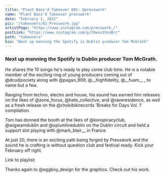 ```yaml
---
title: "Plant Bass'd Takeover 002: @presswork"
name: "Plant Bass'd Takeover presswork"
date: "February 1, 2021"
pic: "/takeovers/02_Presswork.jpg"
artistPage: "https://www.instagram.com/presswork_/"
postLink: "https://www.instagram.com/p/CKwxx1VnnBr/"
path: "takeovers"
bio: "Next up manning the Spotify is Dublin producer Tom McGrath"
---
```


### Next up manning the Spotify is Dublin producer Tom McGrath.

He shares the 10 songs he's ready to play come club time. He is a notable member of the exciting ring of young producers coming out of @dcudjsociety along with @pagan_909, @\_\_highfidelity, @\_\_fuam\_\_ , to name but a few.

Ranging from techno, electro and house, his sound has earned him releases on the likes of @zone_focus, @hate_collective, and @raveresidence, as well as a fresh release on the @chokibikirecords 'Breaks for Days Vol. 1' compilation.

Tom has donned the booth at the likes of @konspiracyclub, @wigwamdublin and @opiumlivedublin on the Dublin circuit and held a support slot playing with @mark_blair\_\_ in France.

At just 20, there is an exciting path being forged by Presswork and the sound he is crafting is without question club and festival ready. Kick your February off right.

Link to playlist: <HoverLink url="open.spotify.com/playlist/5skAgzUfGmZLwrOPNLnGVf" name="Plant Bass'd Picks." external inline />

Thanks again to @eggboy_design for the graphics. Check out his work.

